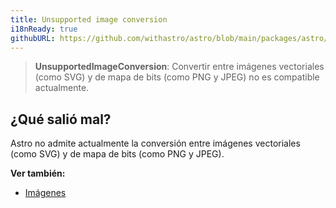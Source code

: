 ```yaml
---
title: Unsupported image conversion
i18nReady: true
githubURL: https://github.com/withastro/astro/blob/main/packages/astro/src/core/errors/errors-data.ts
---
```


> **UnsupportedImageConversion**: Convertir entre imágenes vectoriales (como SVG) y de mapa de bits (como PNG y JPEG) no es compatible actualmente.

## ¿Qué salió mal?
Astro no admite actualmente la conversión entre imágenes vectoriales (como SVG) y de mapa de bits (como PNG y JPEG).

**Ver también:**
-  [Imágenes](/es/guides/images/)


